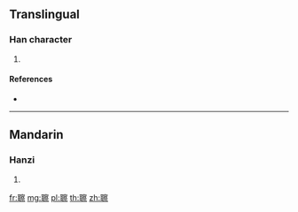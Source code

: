 {{character info/new}}
==Translingual==

===Han character===
{{Han char|rn=128|rad=耳|as=14|sn=20|four=|canj=SJJBF}}

# {{defn|Han|sort=耳14}}

====References====
* {{Han ref|kx=0970.170|dkj=29200|dj=1422.050|hdz=42799.090|uh=807A|ud=32890}}

----

==Mandarin==

===Hanzi===
{{cmn-hanzi|pin=[[jí]] ([[ji2]]), [[jiàn]] ([[jian4]]), [[q]] (qie)|wg=chi<sup>2</sup>, chien<sup>4</sup>, ch'i<sup>e</sup>}}

# {{defn|lang=cmn|sort=耳14}}

[[fr:聺]]
[[mg:聺]]
[[pl:聺]]
[[th:聺]]
[[zh:聺]]